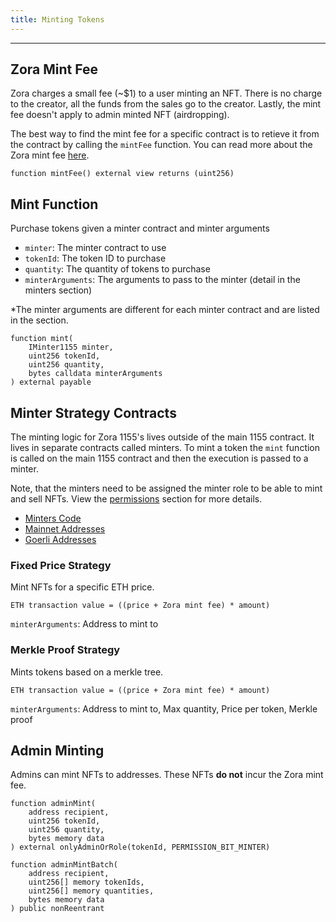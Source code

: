 ```yaml
---
title: Minting Tokens
---
```

---

## Zora Mint Fee
Zora charges a small fee (~$1) to a user minting an NFT. 
There is no charge to the creator, all the funds from the sales go to the creator.
Lastly, the mint fee doesn't apply to admin minted NFT (airdropping).

The best way to find the mint fee for a specific contract is to retieve it from the contract by calling the `mintFee` function.
You can read more about the Zora mint fee [here](https://support.zora.co/en/articles/4981037-zora-mint-fees).

`function mintFee() external view returns (uint256)`

## Mint Function

Purchase tokens given a minter contract and minter arguments
- `minter`: The minter contract to use
- `tokenId`: The token ID to purchase
- `quantity`: The quantity of tokens to purchase
- `minterArguments`: The arguments to pass to the minter (detail in the minters section)

*The minter arguments are different for each minter contract and are listed in the section.
```
function mint(
    IMinter1155 minter, 
    uint256 tokenId, 
    uint256 quantity, 
    bytes calldata minterArguments
) external payable 
```

## Minter Strategy Contracts
The minting logic for Zora 1155's lives outside of the main 1155 contract. 
It lives in separate contracts called minters. 
To mint a token the `mint` function is called on the main 1155 contract and then the execution is passed to a minter.

Note, that the minters need to be assigned the minter role to be able to mint and sell NFTs.
View the [permissions](./Permissions1155) section for more details.

- [Minters Code](https://github.com/ourzora/zora-creator-contracts/tree/main/src/minters)
- [Mainnet Addresses](https://github.com/ourzora/zora-creator-contracts/blob/main/addresses/1.json)
- [Goerli Addresses](https://github.com/ourzora/zora-creator-contracts/blob/main/addresses/5.json)

### Fixed Price Strategy 
Mint NFTs for a specific ETH price. 

`ETH transaction value = ((price + Zora mint fee) * amount)`

`minterArguments`: Address to mint to

### Merkle Proof Strategy
Mints tokens based on a merkle tree.

`ETH transaction value = ((price + Zora mint fee) * amount)`

`minterArguments`: Address to mint to, Max quantity, Price per token, Merkle proof

## Admin Minting

Admins can mint NFTs to addresses. These NFTs **do not** incur the Zora mint fee.

```
function adminMint(
    address recipient, 
    uint256 tokenId, 
    uint256 quantity, 
    bytes memory data
) external onlyAdminOrRole(tokenId, PERMISSION_BIT_MINTER)
```

```
function adminMintBatch(
    address recipient, 
    uint256[] memory tokenIds, 
    uint256[] memory quantities, 
    bytes memory data
) public nonReentrant
```